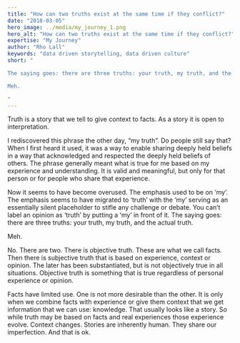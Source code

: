```yaml
---
title: "How can two truths exist at the same time if they conflict?"
date: "2018-03-05"
hero_image: ../media/my_journey_1.png
hero_alt: "How can two truths exist at the same time if they conflict?"
expertise: "My Journey"
author: "Rho Lall"
keywords: "data driven storytelling, data driven culture"
short: "

The saying goes: there are three truths: your truth, my truth, and the actual truth.

Meh.

"
---
```

Truth is a story that we tell to give context to facts. As a story it is open to interpretation.

I rediscovered this phrase the other day, “my truth”. Do people still say that? When I first heard it used, it was a way to enable sharing deeply held beliefs in a way that acknowledged and respected the deeply held beliefs of others. The phrase generally meant what is true for me based on my experience and understanding. It is valid and meaningful, but only for that person or for people who share that experience.

Now it seems to have become overused. The emphasis used to be on ‘my’. The emphasis seems to have migrated to ‘truth’ with the ‘my’ serving as an essentially silent placeholder to stifle any challenge or debate. You can’t label an opinion as ‘truth’ by putting a ‘my’ in front of it. The saying goes: there are three truths: your truth, my truth, and the actual truth.

Meh.

No. There are two. There is objective truth. These are what we call facts. Then there is subjective truth that is based on experience, context or opinion. The later has been substantiated, but is not objectively true in all situations. Objective truth is something that is true regardless of personal experience or opinion.

Facts have limited use. One is not more desirable than the other. It is only when we combine facts with experience or give them context that we get information that we can use: knowledge. That usually looks like a story. So while truth may be based on facts and real experiences those experience evolve. Context changes. Stories are inherently human. They share our imperfection. And that is ok.